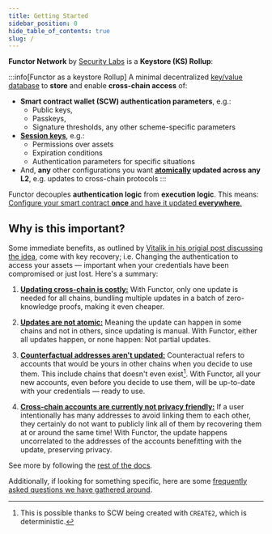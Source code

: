 ```yaml
---
title: Getting Started
sidebar_position: 0
hide_table_of_contents: true
slug: /
---
```


<Head>
  <meta prefix="og: http://ogp.me/ns#" />
</Head>

<!-- import AccordionUsage from '@site/src/components/accordion';

<AccordionUsage
  header = "owo"
  body = "uwu"
/> -->

**Functor Network** by [Security Labs](https://node.securitylabs.xyz/) is a **Keystore (KS) Rollup**:

:::info[Functor as a keystore Rollup]
A minimal decentralized [key/value database](/concepts/glossary/#key-value-store) to **store** and enable **cross-chain access** of:
- **Smart contract wallet (SCW) authentication parameters**, e.g.: 
  - Public keys, 
  - Passkeys, 
  - Signature thresholds, any other scheme-specific parameters
- [**Session keys**](/concepts/glossary/#session-key), e.g.:
  - Permissions over assets
  - Expiration conditions
  - Authentication parameters for specific situations
- And, **any** other configurations you want **[atomically](/concepts/glossary/#atomic-transaction) updated across any L2**, e.g. updates to cross-chain protocols
:::

Functor decouples **authentication logic** from **execution logic**. This means: <u>Configure your smart contract **once** and have it updated **everywhere**.</u>

## Why is this important?
Some immediate benefits, as outlined by [Vitalik in his origial post discussing the idea](https://vitalik.eth.limo/general/2023/06/09/three_transitions.html), come with key recovery; i.e. Changing the authentication to access your assets — important when your credentials have been compromised or just lost. Here's a summary:

1. <u>**Updating cross-chain is costly:**</u> With Functor, only one update is needed for all chains, bundling multiple updates in a batch of zero-knowledge proofs, making it even cheaper.

2. <u>**Updates are not [atomic](/concepts/glossary/#atomic-transaction):**</u> Meaning the update can happen in some chains and not in others, since updating is manual. With Functor, either all updates happen, or none happen: Not partial updates. 

3. <u>**Counterfactual addresses aren't updated:**</u> Counteractual refers to accounts that would be yours in other chains when you decide to use them. This include chains that doesn't even exist[^1]. With Functor, all your new accounts, even before you decide to use them, will be up-to-date with your credentials — ready to use.

4. <u>**Cross-chain accounts are currently not privacy friendly:**</u> If a user intentionally has many addresses to avoid linking them to each other, they certainly do not want to publicly link all of them by recovering them at or around the same time! With Functor, the update happens uncorrelated to the addresses of the accounts benefitting with the update, preserving privacy.

[^1]: This is possible thanks to SCW being created with `CREATE2`, which is deterministic.

See more by following the [rest of the docs](what_is_functor).

Additionally, if looking for something specific, here are some [frequently asked questions we have gathered around](faqs).